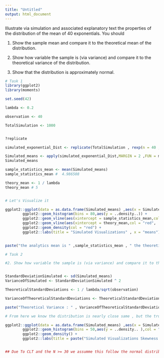 ```yaml
---
title: "Untitled"
output: html_document
---
```


Illustrate via simulation and associated explanatory text the properties of the distribution of the mean of 40 exponentials. You should

1. Show the sample mean and compare it to the theoretical mean of the distribution.

2. Show how variable the sample is (via variance) and compare it to the theoretical variance of the distribution.

3. Show that the distribution is approximately normal.

```r
# Task 1
library(ggplot2)
library(moments)

set.seed(42)

lambda <- 0.2

observation <- 40

TotalSimulation <- 1000


?replicate

simulated_exponential_Dist <- replicate(TotalSimulation , rexp(n = 40 , rate = lambda))

Simulated_means <- apply(simulated_exponential_Dist,MARGIN = 2 ,FUN = mean)
Simulated_means

sample_statistics_mean <- mean(Simulated_means)
sample_statistics_mean #  4.986508

theory_mean <- 1 / lambda
theory_mean # 5


# Let's Visualize it

ggplot2::ggplot(data = as.data.frame(Simulated_means) ,aes(x = Simulated_means))+
        ggplot2::geom_histogram(bins = 80,aes(y = ..density..)) +
        ggplot2::geom_vline(aes(xintercept = sample_statistics_mean,col = "blue",)) +
        ggplot2::geom_vline(aes(xintercept = theory_mean,col = "red",  )) + 
        ggplot2::geom_density(col = "red") + 
        ggplot2::labs(title = "Simulated Visualizations" , x = "means") 
      

paste("the analytics mean is " ,sample_statistics_mean , " the theoretical mean is 5. The center of sampling distribution of 40 exponentials is very close to the theoretical center of the distribution.")


```


```r

# Task 2 

#2. Show how variable the sample is (via variance) and compare it to the theoretical variance of  the distribution.


StandardDeviationSimulated <- sd(Simulated_means)
VarianceOfSimulated <- StandardDeviationSimulated ^ 2

TheoreticalStandardDeviations <- 1 / lambda/sqrt(observation)

VarianceOfTheoreticalStandardDeviations <- TheoreticalStandardDeviations ^2

paste("Theoretical Variance : " , VarianceOfTheoreticalStandardDeviations , "Simulated Variance" , VarianceOfSimulated)

# From here we know the distribution is nearly close same , but the true one is that the Simulated Variance

```
```r
ggplot2::ggplot(data = as.data.frame(Simulated_means) ,aes(x = Simulated_means))+
        ggplot2::geom_histogram(bins = 50,aes(y = ..density.. ),col = "black",fill="orange") +
        ggplot2::geom_density() +
        ggplot2::labs(title = paste("Simulated Visualizations Skewness :" ,moments::skewness(Simulated_means)), x = "means") 


## Due To CLT and the N >= 30 we assumme this follow the normal distribution
```


